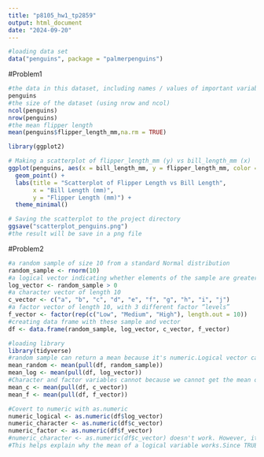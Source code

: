 ```yaml
---
title: "p8105_hw1_tp2859"
output: html_document
date: "2024-09-20"
---
```


```r
#loading data set
data("penguins", package = "palmerpenguins")
```

#Problem1
```r
#the data in this dataset, including names / values of important variables
penguins
#the size of the dataset (using nrow and ncol)
ncol(penguins)
nrow(penguins)
#the mean flipper length
mean(penguins$flipper_length_mm,na.rm = TRUE)
```

```r
library(ggplot2)

# Making a scatterplot of flipper_length_mm (y) vs bill_length_mm (x)
ggplot(penguins, aes(x = bill_length_mm, y = flipper_length_mm, color = species)) +
  geom_point() +
  labs(title = "Scatterplot of Flipper Length vs Bill Length",
       x = "Bill Length (mm)", 
       y = "Flipper Length (mm)") +
  theme_minimal()

# Saving the scatterplot to the project directory
ggsave("scatterplot_penguins.png")
#the result will be save in a png file
```

#Problem2
```r
#a random sample of size 10 from a standard Normal distribution
random_sample <- rnorm(10)
#a logical vector indicating whether elements of the sample are greater than 0
log_vector <- random_sample > 0
#a character vector of length 10
c_vector <- c("a", "b", "c", "d", "e", "f", "g", "h", "i", "j")
#a factor vector of length 10, with 3 different factor “levels”
f_vector <- factor(rep(c("Low", "Medium", "High"), length.out = 10))
#creating data frame with these sample and vector
df <- data.frame(random_sample, log_vector, c_vector, f_vector)
```


```r
#loading library
library(tidyverse)
#random sample can return a mean because it's numeric.Logical vector can return a mean as True = 1, and False = 0
mean_random <- mean(pull(df, random_sample)) 
mean_log <- mean(pull(df, log_vector))
#Character and factor variables cannot because we cannot get the mean of non-numeric variables.
mean_c <- mean(pull(df, c_vector))
mean_f <- mean(pull(df, f_vector))
```

```r
#Covert to numeric with as.numeric
numeric_logical <- as.numeric(df$log_vector)
numeric_character <- as.numeric(df$c_vector)
numeric_factor <- as.numeric(df$f_vector)
#numeric_character <- as.numeric(df$c_vector) doesn't work. However, it works for log_vector and f_vector.
#This helps explain why the mean of a logical variable works.Since TRUE and FALSE can be interpreted as 1 and 0, Low,medium,high can also be represent by 1,2,3.But all the element in c_vector is character which cannot be covert to numeric. The numeric conversion allows certain types or patterns to be treated as numbers.
```

